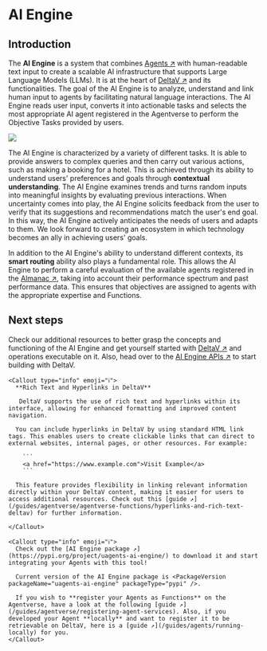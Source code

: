 
# AI Engine

## Introduction

The **AI Engine** is a system that combines [Agents ↗️](/concepts/agents/agents) with human-readable text input to create a scalable AI infrastructure that supports Large Language Models (LLMs). It is at the heart of [DeltaV ↗️](/concepts/ai-engine/deltav) and its functionalities. The goal of the AI Engine is to analyze, understand and link human input to agents by facilitating natural language interactions. The AI Engine reads user input, converts it into actionable tasks and selects the most appropriate AI agent registered in the Agentverse to perform the Objective Tasks provided by users.

![](../../../src/images/concepts/ai-engine/system_diagram_ai_engine.png)

The AI Engine is characterized by a variety of different tasks. It is able to provide answers to complex queries and then carry out various actions, such as making a booking for a hotel. This is achieved through its ability to understand users' preferences and goals through **contextual understanding**. The AI Engine examines trends and turns random inputs into meaningful insights by evaluating previous interactions. When uncertainty comes into play, the AI Engine solicits feedback from the user to verify that its suggestions and recommendations match the user's end goal. In this way, the AI Engine actively anticipates the needs of users and adapts to them. We look forward to creating an ecosystem in which technology becomes an ally in achieving users' goals.

In addition to the AI Engine's ability to understand different contexts, its **smart routing** ability also plays a fundamental role. This allows the AI Engine to perform a careful evaluation of the available agents registered in the [Almanac ↗️](/concepts/agent-services/agentverse-intro), taking into account their performance spectrum and past performance data. This ensures that objectives are assigned to agents with the appropriate expertise and Functions.

## Next steps

Check our additional resources to better grasp the concepts and functioning of the AI Engine and get yourself started with [DeltaV ↗️](https://deltav.agentverse.ai/) and operations executable on it. Also, head over to the [AI Engine APIs ↗️](/apis#ai-engine-apis) to start building with DeltaV.

    <Callout type="info" emoji="ℹ️">
      **Rich Text and Hyperlinks in DeltaV**

       DeltaV supports the use of rich text and hyperlinks within its interface, allowing for enhanced formatting and improved content navigation.

      You can include hyperlinks in DeltaV by using standard HTML link tags. This enables users to create clickable links that can direct to external websites, internal pages, or other resources. For example:

        ```
        <a href="https://www.example.com">Visit Example</a>
        ```

      This feature provides flexibility in linking relevant information directly within your DeltaV content, making it easier for users to access additional resources. Check out this [guide ↗️](/guides/agentverse/agentverse-functions/hyperlinks-and-rich-text-deltav) for further information.

    </Callout>

    <Callout type="info" emoji="ℹ️">
      Check out the [AI Engine package ↗️](https://pypi.org/project/uagents-ai-engine/) to download it and start integrating your Agents with this tool!

      Current version of the AI Engine package is <PackageVersion packageName="uagents-ai-engine" packageType="pypi" />.

      If you wish to **register your Agents as Functions** on the Agentverse, have a look at the following [guide ↗️](/guides/agentverse/registering-agent-services). Also, if you developed your Agent **locally** and want to register it to be retrievable on DeltaV, here is a [guide ↗️](/guides/agents/running-locally) for you.
    </Callout>
